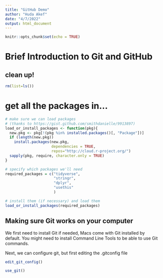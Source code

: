 ```yaml
---
title: "GitHub Demo"
author: "Huda Akef"
date: "4/7/2022"
output: html_document
---
```


```r
knitr::opts_chunk$set(echo = TRUE)
```

# Brief Introduction to Git and GitHub

## clean up!
```r

rm(list=ls())

```

# get all the packages in...

```r

# make sure we can load packages 
# (thanks to https://gist.github.com/smithdanielle/9913897)
load_or_install_packages <- function(pkg){
  new.pkg <- pkg[!(pkg %in% installed.packages()[, "Package"])]
  if (length(new.pkg)) 
    install.packages(new.pkg, 
                     dependencies = TRUE,
                     repos="http://cloud.r-project.org/")
  sapply(pkg, require, character.only = TRUE)
}

```


```r
# specify which packages we'll need
required_packages = c("tidyverse",
                      "stringr",
                      "dplyr",
                      "usethis"
                      )

# install them (if necessary) and load them
load_or_install_packages(required_packages)
```

## Making sure Git works on your computer

We first need to install Git if needed, Macs come with Git installed by default. You might need to install Command Line Tools to be able to use Git commands. 

Next, we can configure git, but first editing the .gitconfig file

```r

edit_git_config()

use_git()

```


